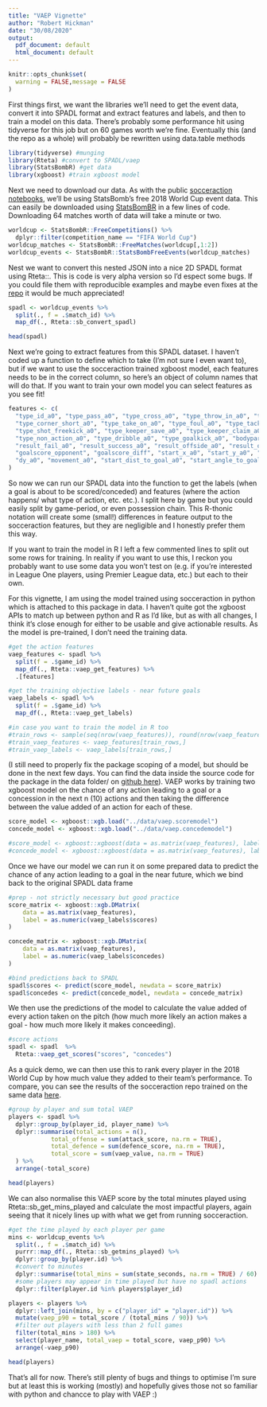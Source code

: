 ```yaml
---
title: "VAEP Vignette"
author: "Robert Hickman"
date: "30/08/2020"
output:
  pdf_document: default
  html_document: default
---
```



```r
knitr::opts_chunk$set(
  warning = FALSE,message = FALSE
)
```

First things first, we want the libraries we'll need to get the event data, convert it into SPADL format and extract features and labels, and then to train a model on this data. There's probably some performance hit using tidyverse for this job but on 60 games worth we're fine. Eventually this (and the repo as a whole) will probably be rewritten using data.table methods

```r
library(tidyverse) #munging
library(Rteta) #convert to SPADL/vaep
library(StatsBombR) #get data
library(xgboost) #train xgboost model

```

Next we need to download our data. As with the public [socceraction notebooks](https://github.com/ML-KULeuven/socceraction/tree/master/public-notebooks), we'll be using StatsBomb's free 2018 World Cup event data. This can easily be downloaded using [StatsBomBR](https://github.com/statsbomb/StatsBombR) in a few lines of code. Downloading 64 matches worth of data will take a minute or two.

```r
worldcup <- StatsBombR::FreeCompetitions() %>%
  dplyr::filter(competition_name == "FIFA World Cup")
worldcup_matches <- StatsBombR::FreeMatches(worldcup[,1:2])
worldcup_events <- StatsBombR::StatsBombFreeEvents(worldcup_matches)
```

Nest we want to convert this nested JSON into a nice 2D SPADL format using Rteta::. This is code is very alpha version so I'd espect some bugs. If you could file them with reproducible examples and maybe even fixes at the [repo](https://github.com/RobWHickman/Rteta/issues) it would be much appreciated!

```r
spadl <- worldcup_events %>%
  split(., f = .$match_id) %>%
  map_df(., Rteta::sb_convert_spadl)

head(spadl)
```

Next we're going to extract features from this SPADL dataset. I haven't coded up a function to define which to take (I'm not sure I even want to), but if we want to use the socceraction trained xgboost model, each features needs to be in the correct column, so here's an object of column names that will do that. If you want to train your own model you can select features as you see fit!

```r
features <- c(
  "type_id_a0", "type_pass_a0", "type_cross_a0", "type_throw_in_a0", "type_freekick_crossed_a0", "type_freekick_short_a0", "type_corner_crossed_a0", 
  "type_corner_short_a0", "type_take_on_a0", "type_foul_a0", "type_tackle_a0", "type_interception_a0", "type_shot_a0", "type_shot_penalty_a0",
  "type_shot_freekick_a0", "type_keeper_save_a0", "type_keeper_claim_a0", "type_keeper_punch_a0", "type_keeper_pick_up_a0", "type_clearance_a0", "type_bad_touch_a0",
  "type_non_action_a0", "type_dribble_a0", "type_goalkick_a0", "bodypart_foot_a0", "bodypart_head_a0", "bodypart_other_a0", "result_id_a0",
  "result_fail_a0", "result_success_a0", "result_offside_a0", "result_owngoal_a0", "result_yellow_card_a0", "result_red_card_a0", "goalscore_team",
  "goalscore_opponent", "goalscore_diff", "start_x_a0", "start_y_a0", "end_x_a0", "end_y_a0", "dx_a0",
  "dy_a0", "movement_a0", "start_dist_to_goal_a0", "start_angle_to_goal_a0", "end_dist_to_goal_a0", "end_angle_to_goal_a0"
)


```

So now we can run our SPADL data into the function to get the labels (when a goal is about to be scored/conceded) and features (where the action happens/ what type of action, etc. etc.). I split here by game but you could easily split by game-period, or even possession chain. This R-thonic notation will create some (small!) differences in feature output to the socceraction features, but they are negligible and I honestly prefer them this way.

If you want to train the model in R I left a few commented lines to split out some rows for training. In reality if you want to use this, I reckon you probably want to use some data you won't test on (e.g. if you're interested in League One players, using Premier League data, etc.) but each to their own. 

For this vignette, I am using the model trained using socceraction in python which is attached to this package in data. I haven't quite got the xgboost APIs to match up between python and R as I'd like, but as with all changes, I think it's close enough for either to be usable and give actionable results. As the model is pre-trained, I don't need the training data.

```r
#get the action features
vaep_features <- spadl %>%
  split(f = .$game_id) %>%
  map_df(., Rteta::vaep_get_features) %>%
  .[features]

#get the training objective labels - near future goals
vaep_labels <- spadl %>%
  split(f = .$game_id) %>%
  map_df(., Rteta::vaep_get_labels)

#in case you want to train the model in R too
#train_rows <- sample(seq(nrow(vaep_features)), round(nrow(vaep_features)/5))
#train_vaep_features <- vaep_features[train_rows,]
#train_vaep_labels <- vaep_labels[train_rows,]
```

(I still need to properly fix the package scoping of a model, but should be done in the next few days. You can find the data inside the source code for the package in the data folder/ on [github here](https://github.com/RobWHickman/Rteta/tree/master/data)). VAEP works by training two xgboost model on the chance of any action leading to a goal or a concession in the next n (10) actions and then taking the difference between the value added of an action for each of these. 

```r
score_model <- xgboost::xgb.load("../data/vaep.scoremodel")
concede_model <- xgboost::xgb.load("../data/vaep.concedemodel")

#score_model <- xgboost::xgboost(data = as.matrix(vaep_features), label = as.matrix(vaep_labels["scores"]), max.depth = 5, nrounds = 500, objective = "binary:logistic", verbose = 0)
#concede_model <- xgboost::xgboost(data = as.matrix(vaep_features), label = as.matrix(vaep_labels["concedes"]), max.depth = 5, nrounds = 500, objective = "binary:logistic", verbose = 0)

```

Once we have our model we can run it on some prepared data to predict the chance of any action leading to a goal in the near future, which we bind back to the original SPADL data frame

```r
#prep - not strictly necessary but good practice
score_matrix <- xgboost::xgb.DMatrix(
    data = as.matrix(vaep_features),
    label = as.numeric(vaep_labels$scores)
)

concede_matrix <- xgboost::xgb.DMatrix(
    data = as.matrix(vaep_features),
    label = as.numeric(vaep_labels$concedes)
)

#bind predictions back to SPADL
spadl$scores <- predict(score_model, newdata = score_matrix)
spadl$concedes <- predict(concede_model, newdata = concede_matrix)

```

We then use the predictions of the model to calculate the value added of every action taken on the pitch (how much more likely an action makes a goal - how much more likely it makes conceeding).

```r
#score actions
spadl <- spadl  %>%
  Rteta::vaep_get_scores("scores", "concedes")
```

As a quick demo, we can then use this to rank every player in the 2018 World Cup by how much value they added to their team's performance. To compare, you can see the results of the socceraction repo trained on the same data [here](https://github.com/ML-KULeuven/socceraction/blob/master/public-notebooks/4-compute-vaep-values-and-top-players.ipynb).

```r
#group by player and sum total VAEP
players <- spadl %>%
  dplyr::group_by(player_id, player_name) %>%
  dplyr::summarise(total_actions = n(),
            total_offense = sum(attack_score, na.rm = TRUE),
            total_defence = sum(defence_score, na.rm = TRUE),
            total_score = sum(vaep_value, na.rm = TRUE)
  ) %>%
  arrange(-total_score)

head(players)
```
We can also normalise this VAEP score by the total minutes played using Rteta::sb_get_mins_played and calculate the most impactful players, again seeing that it nicely lines up with what we get from running socceraction.

```r
#get the time played by each player per game
mins <- worldcup_events %>%
  split(., f = .$match_id) %>%
  purrr::map_df(., Rteta::sb_getmins_played) %>%
  dplyr::group_by(player.id) %>%
  #convert to minutes
  dplyr::summarise(total_mins = sum(state_seconds, na.rm = TRUE) / 60) %>%
  #some players may appear in time played but have no spadl actions
  dplyr::filter(player.id %in% players$player_id)

players <- players %>%
  dplyr::left_join(mins, by = c("player_id" = "player.id")) %>%
  mutate(vaep_p90 = total_score / (total_mins / 90)) %>%
  #filter out players with less than 2 full games
  filter(total_mins > 180) %>%
  select(player_name, total_vaep = total_score, vaep_p90) %>%
  arrange(-vaep_p90)

head(players)
```

That's all for now. There's still plenty of bugs and things to optimise I'm sure but at least this is working (mostly) and hopefully gives those not so familiar with python and chancce to play with VAEP :)
